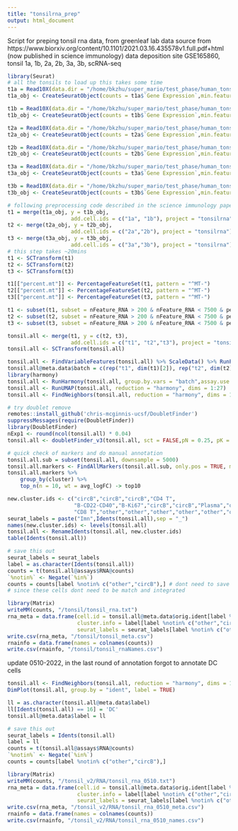 ```yaml
---
title: "tonsilrna_prep"
output: html_document
---
```


Script for preping tonsil rna data, from greenleaf lab
data source from https://www.biorxiv.org/content/10.1101/2021.03.16.435578v1.full.pdf+html (now published in science immunology)
data deposition site GSE165860, tonsil 1a, 1b, 2a, 2b, 3a, 3b, scRNA-seq

```r
library(Seurat)
# all the tonsils to load up this takes some time
t1a = Read10X(data.dir = "/home/bkzhu/super_mario/test_phase/human_tonsil/RNA/1a")
t1a_obj <- CreateSeuratObject(counts = t1a$`Gene Expression`,min.features = 100)

t1b = Read10X(data.dir = "/home/bkzhu/super_mario/test_phase/human_tonsil/RNA/1b")
t1b_obj <- CreateSeuratObject(counts = t1b$`Gene Expression`,min.features = 100)

t2a = Read10X(data.dir = "/home/bkzhu/super_mario/test_phase/human_tonsil/RNA/2a")
t2a_obj <- CreateSeuratObject(counts = t2a$`Gene Expression`,min.features = 100)

t2b = Read10X(data.dir = "/home/bkzhu/super_mario/test_phase/human_tonsil/RNA/2b")
t2b_obj <- CreateSeuratObject(counts = t2b$`Gene Expression`,min.features = 100)

t3a = Read10X(data.dir = "/home/bkzhu/super_mario/test_phase/human_tonsil/RNA/3a")
t3a_obj <- CreateSeuratObject(counts = t3a$`Gene Expression`,min.features = 100)

t3b = Read10X(data.dir = "/home/bkzhu/super_mario/test_phase/human_tonsil/RNA/3b")
t3b_obj <- CreateSeuratObject(counts = t3b$`Gene Expression`,min.features = 100)
```

```r
# following preprocessing code described in the science immunology paper
t1 = merge(t1a_obj, y = t1b_obj, 
                    add.cell.ids = c("1a", "1b"), project = "tonsilrna")
t2 <- merge(t2a_obj, y = t2b_obj, 
                    add.cell.ids = c("2a","2b"), project = "tonsilrna")
t3 <- merge(t3a_obj, y = t3b_obj, 
                    add.cell.ids = c("3a","3b"), project = "tonsilrna")
# this step takes ~20mins
t1 <- SCTransform(t1)
t2 <- SCTransform(t2)
t3 <- SCTransform(t3)

t1[["percent.mt"]] <- PercentageFeatureSet(t1, pattern = "^MT-")
t2[["percent.mt"]] <- PercentageFeatureSet(t2, pattern = "^MT-")
t3[["percent.mt"]] <- PercentageFeatureSet(t3, pattern = "^MT-")

t1 <- subset(t1, subset = nFeature_RNA > 200 & nFeature_RNA < 7500 & percent.mt < 20)
t2 <- subset(t2, subset = nFeature_RNA > 200 & nFeature_RNA < 7500 & percent.mt < 20)
t3 <- subset(t3, subset = nFeature_RNA > 200 & nFeature_RNA < 7500 & percent.mt < 20)
```

```r
tonsil.all <- merge(t1, y = c(t2, t3), 
                    add.cell.ids = c("t1", "t2","t3"), project = "tonsilrna")
tonsil.all <- SCTransform(tonsil.all)

tonsil.all <- FindVariableFeatures(tonsil.all) %>% ScaleData() %>% RunPCA(verbose = FALSE)
tonsil.all@meta.data$batch = c(rep("t1", dim(t1)[2]), rep("t2", dim(t2)[2]), rep("t3", dim(t3)[2]))
library(harmony)
tonsil.all <- RunHarmony(tonsil.all, group.by.vars = "batch",assay.use = "SCT")
tonsil.all <- RunUMAP(tonsil.all, reduction = "harmony", dims = 1:27)
tonsil.all <- FindNeighbors(tonsil.all, reduction = "harmony", dims = 1:27) %>% FindClusters(resolution = 0.5)

# try doublet remove
remotes::install_github('chris-mcginnis-ucsf/DoubletFinder')
suppressMessages(require(DoubletFinder))
library(DoubletFinder)
nExp1 <- round(ncol(tonsil.all) * 0.04)
tonsil.all <- doubletFinder_v3(tonsil.all, sct = FALSE,pN = 0.25, pK = 0.09,nExp = nExp1,  PCs = 1:27)
```


```r
# quick check of markers and do manual annotation
tonsil.all.sub = subset(tonsil.all, downsample = 5000)
tonsil.all.markers <- FindAllMarkers(tonsil.all.sub, only.pos = TRUE, min.pct = 0.25, logfc.threshold = 0.25)
tonsil.all.markers %>%
    group_by(cluster) %>%
    top_n(n = 10, wt = avg_logFC) -> top10

new.cluster.ids <- c("circB","circB","circB","CD4 T",
                     "B-CD22-CD40","B-Ki67","circB","circB","Plasma","other",
                     "CD8 T","other","other","other","other","other","other")
seurat_labels = paste("Imn",Idents(tonsil.all),sep = "_")
names(new.cluster.ids) <- levels(tonsil.all)
tonsil.all <- RenameIdents(tonsil.all, new.cluster.ids)
table(Idents(tonsil.all))
```


```r
# save this out 
seurat_labels = seurat_labels
label = as.character(Idents(tonsil.all))
counts = t(tonsil.all@assays$RNA@counts)
`%notin%` <- Negate(`%in%`)
counts = counts[label %notin% c("other","circB"),] # dont need to save out un annotated cells and circulating b cells
# since these cells dont need to be match and integrated

library(Matrix)
writeMM(counts, "/tonsil/tonsil_rna.txt")
rna_meta = data.frame(cell.id = tonsil.all@meta.data$orig.ident[label %notin% c("other","circB")],
                      cluster.info = label[label %notin% c("other","circB")],
                      seurat_labels = seurat_labels[label %notin% c("other","circB")])
write.csv(rna_meta, "/tonsil/tonsil_meta.csv")
rnainfo = data.frame(names = colnames(counts))
write.csv(rnainfo, "/tonsil/tonsil_rnaNames.csv")

```


update 0510-2022, in the last round of annotation forgot to annotate DC cells


```r
tonsil.all <- FindNeighbors(tonsil.all, reduction = "harmony", dims = 1:27) %>% FindClusters(resolution = 0.5)
DimPlot(tonsil.all, group.by = "ident", label = TRUE)
```

```r
ll = as.character(tonsil.all@meta.data$label)
ll[Idents(tonsil.all) == 16] = 'DC'
tonsil.all@meta.data$label = ll

# save this out 
seurat_labels = Idents(tonsil.all)
label = ll
counts = t(tonsil.all@assays$RNA@counts)
`%notin%` <- Negate(`%in%`)
counts = counts[label %notin% c("other","circB"),]

library(Matrix)
writeMM(counts, "/tonsil_v2/RNA/tonsil_rna_0510.txt")
rna_meta = data.frame(cell.id = tonsil.all@meta.data$orig.ident[label %notin% c("other","circB")],
                      cluster.info = label[label %notin% c("other","circB")],
                      seurat_labels = seurat_labels[label %notin% c("other","circB")])
write.csv(rna_meta, "/tonsil_v2/RNA/tonsil_rna_0510_meta.csv")
rnainfo = data.frame(names = colnames(counts))
write.csv(rnainfo, "/tonsil_v2/RNA/tonsil_rna_0510_names.csv")
```

